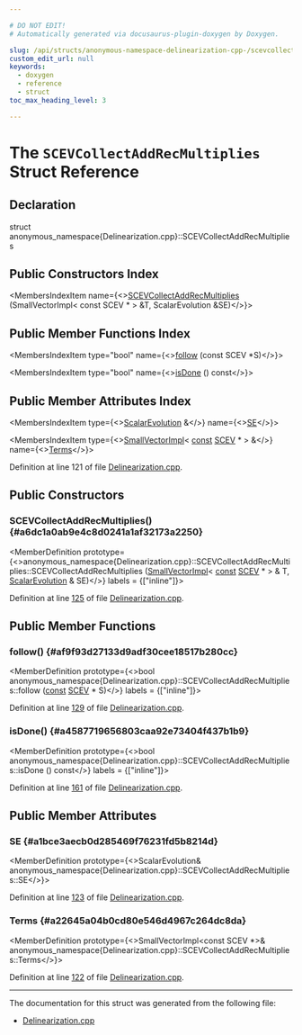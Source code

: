 ```yaml
---

# DO NOT EDIT!
# Automatically generated via docusaurus-plugin-doxygen by Doxygen.

slug: /api/structs/anonymous-namespace-delinearization-cpp-/scevcollectaddrecmultiplies
custom_edit_url: null
keywords:
  - doxygen
  - reference
  - struct
toc_max_heading_level: 3

---
```





# The `SCEVCollectAddRecMultiplies` Struct Reference

<DoxygenPage pluginConfig={pluginConfig}>



## Declaration

<CodeBlock>struct anonymous_namespace{Delinearization.cpp}::SCEVCollectAddRecMultiplies</CodeBlock>

## Public Constructors Index

<MembersIndex>

<MembersIndexItem
  name={<><a href="#a6dc1a0ab9e4c8d0241a1af32173a2250">SCEVCollectAddRecMultiplies</a> (SmallVectorImpl&lt; const SCEV &#42; &gt; &amp;T, ScalarEvolution &amp;SE)</>}>
</MembersIndexItem>

</MembersIndex>

## Public Member Functions Index

<MembersIndex>

<MembersIndexItem
  type="bool"
  name={<><a href="#af9f93d27133d9adf30cee18517b280cc">follow</a> (const SCEV &#42;S)</>}>
</MembersIndexItem>

<MembersIndexItem
  type="bool"
  name={<><a href="#a4587719656803caa92e73404f437b1b9">isDone</a> () const</>}>
</MembersIndexItem>

</MembersIndex>

## Public Member Attributes Index

<MembersIndex>

<MembersIndexItem
  type={<><a href="/docs/api/classes/llvm/scalarevolution">ScalarEvolution</a> &amp;</>}
  name={<><a href="#a1bce3aecb0d285469f76231fd5b8214d">SE</a></>}>
</MembersIndexItem>

<MembersIndexItem
  type={<><a href="/docs/api/classes/llvm/smallvectorimpl">SmallVectorImpl</a>&lt; <a href="/docs/api/files/lib/lib/target/lib/target/aarch64/aarch64promoteconstant-cpp/#a90f8350fecae261c25be85d38b451bff">const</a> <a href="/docs/api/classes/llvm/scev">SCEV</a> &#42; &gt; &amp;</>}
  name={<><a href="#a22645a04b0cd80e546d4967c264dc8da">Terms</a></>}>
</MembersIndexItem>

</MembersIndex>


Definition at line 121 of file <a href="/docs/api/files/lib/lib/analysis/delinearization-cpp">Delinearization.cpp</a>.

<SectionDefinition>

## Public Constructors

### SCEVCollectAddRecMultiplies() {#a6dc1a0ab9e4c8d0241a1af32173a2250}

<MemberDefinition
  prototype={<>anonymous&#95;namespace&#123;Delinearization.cpp&#125;::SCEVCollectAddRecMultiplies::SCEVCollectAddRecMultiplies (<a href="/docs/api/classes/llvm/smallvectorimpl">SmallVectorImpl</a>&lt; <a href="/docs/api/files/lib/lib/target/lib/target/aarch64/aarch64promoteconstant-cpp/#a90f8350fecae261c25be85d38b451bff">const</a> <a href="/docs/api/classes/llvm/scev">SCEV</a> &#42; &gt; &amp; T, <a href="/docs/api/classes/llvm/scalarevolution">ScalarEvolution</a> &amp; SE)</>}
  labels = {["inline"]}>

Definition at line <a href="/docs/api/files/lib/lib/analysis/delinearization-cpp/#l00125">125</a> of file <a href="/docs/api/files/lib/lib/analysis/delinearization-cpp">Delinearization.cpp</a>.
</MemberDefinition>

</SectionDefinition>

<SectionDefinition>

## Public Member Functions

### follow() {#af9f93d27133d9adf30cee18517b280cc}

<MemberDefinition
  prototype={<>bool anonymous&#95;namespace&#123;Delinearization.cpp&#125;::SCEVCollectAddRecMultiplies::follow (<a href="/docs/api/files/lib/lib/target/lib/target/aarch64/aarch64promoteconstant-cpp/#a90f8350fecae261c25be85d38b451bff">const</a> <a href="/docs/api/classes/llvm/scev">SCEV</a> &#42; S)</>}
  labels = {["inline"]}>

Definition at line <a href="/docs/api/files/lib/lib/analysis/delinearization-cpp/#l00129">129</a> of file <a href="/docs/api/files/lib/lib/analysis/delinearization-cpp">Delinearization.cpp</a>.
</MemberDefinition>

### isDone() {#a4587719656803caa92e73404f437b1b9}

<MemberDefinition
  prototype={<>bool anonymous&#95;namespace&#123;Delinearization.cpp&#125;::SCEVCollectAddRecMultiplies::isDone () const</>}
  labels = {["inline"]}>

Definition at line <a href="/docs/api/files/lib/lib/analysis/delinearization-cpp/#l00161">161</a> of file <a href="/docs/api/files/lib/lib/analysis/delinearization-cpp">Delinearization.cpp</a>.
</MemberDefinition>

</SectionDefinition>

<SectionDefinition>

## Public Member Attributes

### SE {#a1bce3aecb0d285469f76231fd5b8214d}

<MemberDefinition
  prototype={<>ScalarEvolution&amp; anonymous&#95;namespace&#123;Delinearization.cpp&#125;::SCEVCollectAddRecMultiplies::SE</>}>

Definition at line <a href="/docs/api/files/lib/lib/analysis/delinearization-cpp/#l00123">123</a> of file <a href="/docs/api/files/lib/lib/analysis/delinearization-cpp">Delinearization.cpp</a>.
</MemberDefinition>

### Terms {#a22645a04b0cd80e546d4967c264dc8da}

<MemberDefinition
  prototype={<>SmallVectorImpl&lt;const SCEV &#42;&gt;&amp; anonymous&#95;namespace&#123;Delinearization.cpp&#125;::SCEVCollectAddRecMultiplies::Terms</>}>

Definition at line <a href="/docs/api/files/lib/lib/analysis/delinearization-cpp/#l00122">122</a> of file <a href="/docs/api/files/lib/lib/analysis/delinearization-cpp">Delinearization.cpp</a>.
</MemberDefinition>

</SectionDefinition>

<hr/>

The documentation for this struct was generated from the following file:

<ul>
<li><a href="/docs/api/files/lib/lib/analysis/delinearization-cpp">Delinearization.cpp</a></li>
</ul>

</DoxygenPage>
